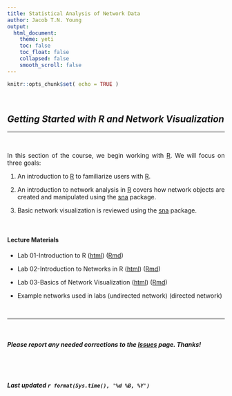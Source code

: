 ```yaml
---
title: Statistical Analysis of Network Data
author: Jacob T.N. Young
output: 
  html_document:
    theme: yeti
    toc: false
    toc_float: false
    collapsed: false
    smooth_scroll: false
---
```


<style>
body {
text-align: justify}
</style>

```r
knitr::opts_chunk$set( echo = TRUE )
```


<br>


## *Getting Started with R and Network Visualization*

----

<br>

In this section of the course, we begin working with [R](http://cran.r-project.org/). We will focus on three goals:  

  1. An introduction to [R](http://cran.r-project.org/) to familiarize users with [R](http://cran.r-project.org/).  
  
  2. An introduction to network analysis in [R](http://cran.r-project.org/) covers how network objects are created and manipulated using the [sna](https://cran.r-project.org/web/packages/sna/index.html) package.  
  
  3. Basic network visualization is reviewed using the [sna](https://cran.r-project.org/web/packages/sna/index.html) package.

<br>


#### Lecture Materials

 + Lab 01-Introduction to R ([html](_labs/lab-01-r-intro.html)) ([Rmd](_labs/lab-01-r-intro.Rmd))
 
 + Lab 02-Introduction to Networks in R ([html](_labs/lab-02-nets-intro.html)) ([Rmd](_labs/lab-02-nets-intro.Rmd))
 
 + Lab 03-Basics of Network Visualization ([html](_labs/lab-03-visualization-intro.html)) ([Rmd](_labs/lab-03-visualization-intro.Rmd))
 
 + Example networks used in labs (undirected network) (directed network)

<br>

____

<br>

##### ***Please*** report any needed corrections to the [Issues](https://github.com/jacobtnyoung/SAND/issues) page. Thanks!

<br>
<br>


###### ***Last updated `r format(Sys.time(), '%d %B, %Y')`***